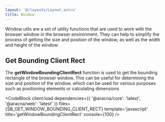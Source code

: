```yaml
---
layout: '@/layouts/Layout.astro'
title: Window
---
```



Window utils are a set of utility functions that are used to work with the browser window in the browser environment. They can help to simplify the process of getting the size and position of the window, as well as the width and height of the window.

## Get Bounding Client Rect

The **getWindowBoundingClientRect** function is used to get the bounding rectangle of the browser window. This can be useful for determining the size and position of the window, which can be used for various purposes such as positioning elements or calculating dimensions

<CodeBlock
  client:load
  dependencies={{ '@aracna/core': 'latest', '@aracna/web': 'latest' }}
  files={SB_GET_WINDOW_BOUNDING_CLIENT_RECT}
  template='javascript'
  title='getWindowBoundingClientRect'
  console={100}
/>
